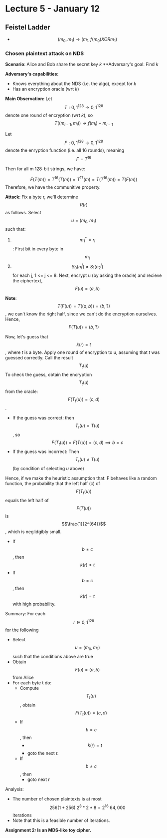 # Lecture 5 - January 12

## Feistel Ladder
- $$(m_0, m_1) \rightarrow (m_1, f(m_0) XOR m_1)$$

### Chosen plaintext attack on NDS
**Scenario**: Alice and Bob share the secret key *k*
**Adversary's goal: Find *k*

**Adversary's capabilities:**
- Knows everything about the NDS (i.e. the algo), except for *k*
- Has an encryption oracle (wrt *k*)

**Main Observation:**
Let $$T: {0, 1}^{128} \rightarrow {0,1}^{128}$$ denote one round of encryption (wrt *k*), so $$T((m_{i-1}, m_i)) \rightarrow f(m_i) + m_{i-1}$$

Let $$F: {0, 1}^{128} \rightarrow {0,1}^{128}$$ denote the enryption function (i.e. all 16 rounds), meaning $$F = T^{16}$$

Then for all m 128-bit strings, we have:

$$F(T(m)) = T^{16}(T(m)) = T^{17}(m) = T(T^{16}(m)) = T(F(m))$$
Therefore, we have the communitive property.

**Attack**:
Fix a byte r, we'll determine $$R(r)$$ as follows.
Select $$u = (m_0, m_1)$$ such that:
  1. $$m_1^* = r_i$$: First bit in every byte in $$m_1$$
  2. $$S_0(n_i^j) \neq S_1(n_2^j)$$ for each j, 1 <= j <= 8.
Next, encrypt u (by asking the oracle) and recieve the ciphertext, $$F(u) = (a, b)$$

**Note**: $$T(F(u)) = T((a, b)) = (b, ?)$$, we can't know the right half, since we can't do the encryption ourselves.
Hence, $$F(T(u)) = (b, ?)$$

Now, let's guess that $$k(r) = t$$, where *t* is a byte.
Apply one round of encryption to u, assuming that *t* was guessed correctly. Call the result $$T_t(u)$$
To check the guess, obtain the encryption $$T_t(u)$$ from the oracle: $$F(T_t(u)) = (c, d)$$.
- If the guess was correct: then $$T_t(u) = T(u)$$, so $$F(T_t(u)) = F(T(u)) = (c, d) \implies b = c$$
- If the guess was incorrect: Then $$T_t(u) \neq T(u)$$ (by condition of selecting *u* above)

Hence, if we make the heuristic assumption that: F behaves like a random function, the probability that the left half (c) of $$F(T_t(u))$$ equals the left half of $$F(T(u))$$ is $$\frac{1}{2^{64}}$$, which is neglidgibly small.
- If $$b \neq c$$, then $$k(r) \neq t$$
- If $$b = c$$, then $$k(r) = t$$ with high probability.

Summary:
For each $$r \in {0, 1}^{128}$$ for the following
  - Select $$u = (m_0, m_1)$$ such that the conditions above are true
  - Obtain $$F(u) = (a, b)$$ from Alice
  - For each byte t do:
    - Compute $$T_t(u)$$, obtain $$F(T_t(u)) = (c, d)$$
    - If $$b=c$$, then
      - $$k(r)=t$$
      - goto the next r.
    - If $$b \neq c$$, then
      - goto next r

Analysis:
- The number of chosen plaintexts is at most $$256(1 + 256) ~ 2^8 * 2*8 = 2^{16} ~ 64,000$$ iterations
- Note that this is a feasible number of iterations.

**Assignment 2: Is an MDS-like toy cipher.**
